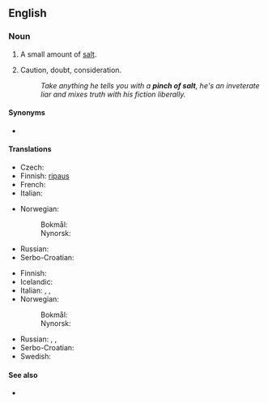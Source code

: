 ==English==

===Noun===
{{en-noun|head=[[pinch]] [[of]] [[salt]]|pinches of salt}}

# A small amount of [[salt]].
# {{lb|en|figuratively}} Caution, doubt, consideration.
#: ''Take anything he tells you with a '''pinch of salt''', he's an inveterate liar and mixes truth with his fiction liberally.''

====Synonyms====
* {{l|en|grain of salt}}

====Translations====
{{trans-top|small amount of salt}}
* Czech: {{t|cs|špetka soli|f}}
* Finnish: [[ripaus#Finnish|ripaus]] {{t|fi|suolaa}}
* French: {{t|fr|pincée de sel|f}}
* Italian: {{t|it|pizzico di sale}}
{{trans-mid}}
* Norwegian:
*: Bokmål: {{t|nb|klype|m|f}} {{l|nb|salt}}
*: Nynorsk: {{t|nn|klype|f}} {{l|nn|salt}}
* Russian: {{t|ru|щепо́тка со́ли|f}}
* Serbo-Croatian: {{t|sh|zrno soli|n}}
{{trans-bottom}}

{{trans-top|taken with caution}}
* Finnish: {{t|fi|varauksella}}
* Icelandic: {{qualifier|with a pinch of salt}} {{t+|is|fyrirvari|alt=með fyrirvara}}
* Italian: {{t|it|con le pinze}}, {{t+|it|cautela}}, {{t+|it|dubbio}}
* Norwegian:
*: Bokmål: {{t|nb|klype|m|f}} {{l|nb|salt}}
*: Nynorsk: {{t|nn|klype|f}} {{l|nn|salt}}
{{trans-mid}}
* Russian: {{t+|ru|осторо́жность}}, {{t+|ru|предосторо́жность}},
* Serbo-Croatian: {{t|sh|zrno soli|n}}
* Swedish: {{t|sv|nypa salt|c}}
{{trans-bottom}}

====See also====
* {{l|en|face value}}